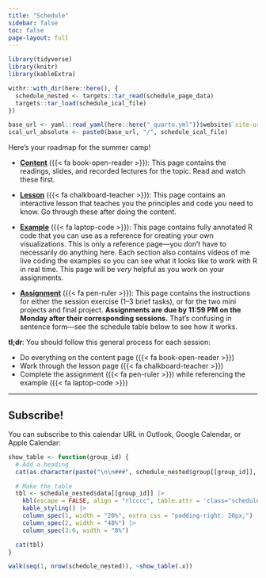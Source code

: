 ```yaml
---
title: "Schedule"
sidebar: false
toc: false
page-layout: full
---
```


```r
library(tidyverse)
library(knitr)
library(kableExtra)

withr::with_dir(here::here(), {
  schedule_nested <- targets::tar_read(schedule_page_data)
  targets::tar_load(schedule_ical_file)
})

base_url <- yaml::read_yaml(here::here("_quarto.yml"))$website$`site-url`
ical_url_absolute <- paste0(base_url, "/", schedule_ical_file)
```

::: {.schedule-page}

Here's your roadmap for the summer camp!

- [**Content**](/content/index.qmd) ({{< fa book-open-reader >}}): This page contains the readings, slides, and recorded lectures for the topic. Read and watch these first.

- [**Lesson**](/lesson/index.qmd) ({{< fa chalkboard-teacher >}}): This page contains an interactive lesson that teaches you the principles and code you need to know. Go through these after doing the content.

- [**Example**](/example/index.qmd) ({{< fa laptop-code >}}): This page contains fully annotated R code that you can use as a reference for creating your own visualizations. This is only a reference page—you don’t have to necessarily do anything here. Each section also contains videos of me live coding the examples so you can see what it looks like to work with R in real time. This page will be *very* helpful as you work on your assignments.

- [**Assignment**](/assignment/index.qmd) ({{< fa pen-ruler >}}): This page contains the instructions for either the session exercise (1–3 brief tasks), or for the two mini projects and final project. **Assignments are due by 11:59 PM on the Monday after their corresponding sessions.** That’s confusing in sentence form—see the schedule table below to see how it works.

:::::: {.row .d-flex .justify-content-center}
::::: {.col-12 .col-sm-10 .col-md-6}
:::: {.card .bg-danger .text-white}
::: {.card-body}

**tl;dr**: You should follow this general process for each session:

- Do everything on the content page ({{< fa book-open-reader >}})
- Work through the lesson page ({{< fa chalkboard-teacher >}})
- Complete the assignment ({{< fa pen-ruler >}}) while referencing the example ({{< fa laptop-code >}})

:::
::::
:::::
::::::

---

::: {.callout-tip}

## Subscribe!

You can subscribe to this calendar URL in Outlook, Google Calendar, or Apple Calendar:

::: {.grid}

::: {.g-col-12 .g-col-md-2}

:::

::: {.g-col-12 .g-col-md-10}

:::

:::

:::


```r
show_table <- function(group_id) {
  # Add a heading
  cat(as.character(paste("\n\n###", schedule_nested$group[[group_id]], "\n\n")))

  # Make the table
  tbl <- schedule_nested$data[[group_id]] |>
    kbl(escape = FALSE, align = "rlcccc", table.attr = 'class="schedule-table"') |>
    kable_styling() |>
    column_spec(1, width = "20%", extra_css = "padding-right: 20px;") |>
    column_spec(2, width = "48%") |>
    column_spec(3:6, width = "8%")

  cat(tbl)
}
```

```r
walk(seq(1, nrow(schedule_nested)), ~show_table(.x))
```

:::
